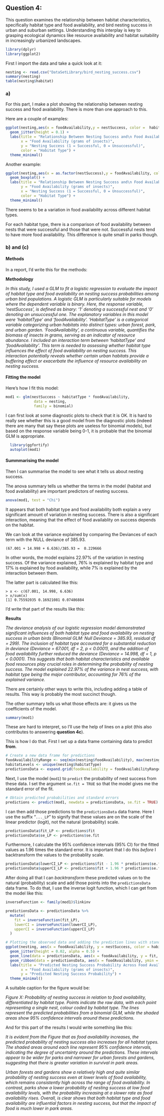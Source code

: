 ## Question 4: 

This question examines the relationship between habitat characteristics, specifically habitat type and food availability, and bird nesting success in urban and suburban settings. Understanding this interplay is key to grasping ecological dynamics like resource availability and habitat suitability in increasingly urbanized landscapes.


```r
library(dplyr)
library(ggplot2)
```

First I import the data and take a quick look at it:

```r
nesting <- read.csv("DataSetLibrary/bird_nesting_success.csv")
summary(nesting)
table(nesting$habitat)
```

### a) 

For this part, I make a plot showing the relationship between nesting success and food availability. There is more than one approach to this.

Here are a couple of examples:

```r
ggplot(nesting,aes(x = foodAvailability,y = nestSuccess, color =  habitatType)) + 
  geom_jitter(height = 0.1) + 
  labs(title = "Relationship Between Nesting Success and\n Food Availability Across Habitat Types",
       x = "Food Availability (grams of insects)",
       y = "Nesting Success (1 = Successful, 0 = Unsuccessful)",
       color = "Habitat Type") +
  theme_minimal()
```
Another example:
```r
ggplot(nesting,aes(x = as.factor(nestSuccess),y = foodAvailability, color =  habitatType)) + 
  geom_boxplot() + 
  labs(title = "Relationship Between Nesting Success and\n Food Availability Across Habitat Types",
       y = "Food Availability (grams of insects)",
       x = "Nesting Success (1 = Successful, 0 = Unsuccessful)",
       color = "Habitat Type") +
  theme_minimal()
```

There seems to be a variation in food availability across different habitat types.

For each habitat type, there is a comparison of food availability between nests that were successful and those that were not. Successful nests tend to have more food availability. This difference is quite small in parks though.

### b) and (c)

#### Methods

In a report, I'd write this for the methods:

**Methodology**

*In this study, I used a GLM to fit a logistic regression to evaluate the impact of habitat type and food availability on nesting success probabilities among urban bird populations. A logistic GLM is particularly suitable for models where the dependent variable is binary. Here, the response variable, 'nestSuccess', is defined as binary: '1' denoting a successful nest and '0' denoting an unsuccessful one. The explanatory variables in this model were 'habitatType' and 'foodAvailability'. 'HabitatType' is a categorical variable categorizing urban habitats into distinct types: urban forest, park, and urban garden. 'FoodAvailability', a continuous variable, quantifies the biomass of insects in grams, serving as an indicator of resource abundance. I included an interaction term between 'habitatType' and 'foodAvailability'. This term is needed to assessing whether habitat type influences the effect of food availability on nesting success. This interaction potentially reveals whether certain urban habitats provide a buffering effect or exacerbate the influence of resource availability on nesting success.*


#### Fitting the model

Here's how I fit this model:


```r
mod1 <- glm(nestSuccess ~ habitatType * foodAvailability, 
             data = nesting, 
             family = binomial)
```

I can first look at some diagnostic plots to check that it is OK. It is hard to really see whether this is a good model from the diagnostic plots (indeed there are many that say these plots are useless for binomial models), but based on the response variable being 0-1, it is probable that the binomial GLM is appropriate. 

```r
  library(ggfortify)
  autoplot(mod1)
```

#### Summmarising the model

Then I can summarise the model to see what it tells us about nesting success.

The anova summary tells us whether the terms in the model (habitat and food availability) are important predictors of nesting success.

```r
anova(mod1, test = "Chi")
```

It appears that both habitat type and food availability both explain a very significant amount of variation in nesting success. There is also a significant interaction, meaning that the effect of food availablity on success depends on the habitat.

We can look at the variance explained by comparing the Deviances of each term with the NULL deviance of 385.93.

`(67.001 + 14.998 + 6.636)/385.93 =  0.229666`

In other words, the model explains 22.97% of the variation in nesting success.
Of the variance explained, 76% is explained by habitat type and 17% is explained by food availability, while 7% is explained by the interaction between them.

The latter part is calculated like this:

```
> x <- c(67.001, 14.998, 6.636)
> x/sum(x)
[1] 0.75592035 0.16921081 0.07486884
```

I'd write that part of the results like this:


**Results**

*The deviance analysis of our logistic regression model demonstrated significant influences of both habitat type and food availability on nesting success in urban birds (Binomial GLM: Null Deviance = 385.93, residual df = 299). The inclusion of habitat type accounted for a substantial reduction in deviance (Deviance = 67.001, df = 2, p < 0.0001), and the addition of food availability further reduced the deviance (Deviance = 14.998, df = 1, p < 0.0001). This suggests that both habitat characteristics and available food resources play crucial roles in determining the probability of nesting success. The model explained 22.97% of the variance in nest success, with habitat type being the major contributor, accounting for 76% of the explained variance.*

There are certainly other ways to write this, including adding a table of results. This way is probably the most succinct though.

The other summary tells us what those effects are: it gives us the coefficients of the model.

```r
summary(mod1)
```

These are hard to interpret, so I'll use the help of lines on a plot (this also contributes to answering **question 4c**).

This is how I do that. First I set up a data frame containing data to predict **from**.

```r

# Create a new data frame for predictions
foodAvailabilityRange <- seq(min(nesting$foodAvailability), max(nesting$foodAvailability), length.out = 100)
habitatLevels <- unique(nesting$habitatType)
predictionsData <- expand.grid(foodAvailability = foodAvailabilityRange, habitatType = habitatLevels)
```

Next, I use the model (`mod1`) to `predict` the probability of nest success from these data. I set the argument `se.fit = TRUE` so that the model gives me the standard error of the fit. 

```r
# Obtain predicted probabilities and standard errors
predictions <- predict(mod1, newdata = predictionsData, se.fit = TRUE)
```

I can then add those predictions to the `predictionsData` data frame. Here I use the suffix "`..._LP`" to signify that these values are on the scale of the linear predictor (logit), not the natural (probability) scale.

```r
predictionsData$fit_LP <- predictions$fit
predictionsData$se_LP <- predictions$se.fit
```

Furthermore, I calculate the 95% confidence intervals (95% CI) for the fitted values as 1.96 times the standard error. It is important that I do this *before* I backtransform the values to the probablity scale. 

```r
predictionsData$lowerCI_LP <- predictions$fit - 1.96 * predictions$se.fit
predictionsData$upperCI_LP <- predictions$fit + 1.96 * predictions$se.fit
```

After doing all that I can *backtransform* these predicted values on to the natural (probability) scale and add those points into the `predictionsData` data frame. To do that, I use the inverse logit function, which I can get from the model like this:

```r

inverseFunction <- family(mod1)$linkinv

predictionsData <- predictionsData %>%
  mutate(
    fit = inverseFunction(fit_LP),
    lowerCI = inverseFunction(lowerCI_LP),
    upperCI = inverseFunction(upperCI_LP)
  )
```

```r
# Plotting the observed data and adding the prediction lines with standard error ribbons
ggplot(nesting, aes(x = foodAvailability, y = nestSuccess, color = habitatType)) +
  geom_jitter(height = 0.02, alpha = 0.5) +
  geom_line(data = predictionsData, aes(x = foodAvailability, y = fit, color = habitatType), size = 1) +
  geom_ribbon(data = predictionsData, aes(x = foodAvailability, ymin = lowerCI, ymax = upperCI, fill = habitatType), alpha = 0.2, inherit.aes = FALSE) +
  labs(title = "Predicted Nesting Success Probability Across Food Availability",
       x = "Food Availability (grams of insects)",
       y = "Predicted Nesting Success Probability") +
  theme_minimal()
```

A suitable caption for the figure would be: 

*Figure X: Probability of nesting success in relation to food availability, differentiated by habitat type. Points indicate the raw data, with each point representing a single nest, colour coded by habitat type. The lines represent the predicted probabilities from a binomial GLM, while the shaded areas show 95% confidence intervals around these predictions.*

And for this part of the results I would write something like this:

*It is evident from the Figure that as food availability increases, the predicted probability of nesting success also increases for all habitat types. The shaded areas around each line represent 95% confidence intervals, indicating the degree of uncertainty around the predictions. These intervals appear to be wider for parks and narrower for urban forests and gardens, suggesting that there is greater variation in survival in park areas.*

*Urban forests and gardens show a relatively high and quite similar probability of nesting success even at lower levels of food availability, which remains consistently high across the range of food availability. In contrast, parks show a lower probability of nesting success at low food availability levels, with the probability increasing at a slower rate as food availability rises. Overall, is clear shows that both habitat type and food availability are influential factors in nesting success, but that the impact of food is much lower in park areas.*


